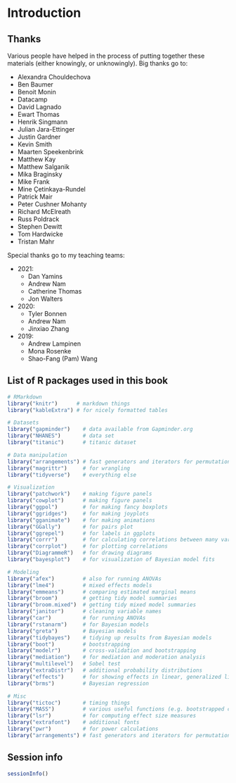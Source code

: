 # Introduction

## Thanks 

Various people have helped in the process of putting together these materials (either knowingly, or unknowingly). Big thanks go to: 

- Alexandra Chouldechova
- Ben Baumer
- Benoit Monin
- Datacamp
- David Lagnado
- Ewart Thomas
- Henrik Singmann
- Julian Jara-Ettinger
- Justin Gardner
- Kevin Smith
- Maarten Speekenbrink
- Matthew Kay
- Matthew Salganik
- Mika Braginsky 
- Mike Frank 
- Mine Çetinkaya-Rundel
- Patrick Mair
- Peter Cushner Mohanty
- Richard McElreath
- Russ Poldrack 
- Stephen Dewitt
- Tom Hardwicke
- Tristan Mahr

Special thanks go to my teaching teams: 

- 2021: 
  - Dan Yamins
  - Andrew Nam 
  - Catherine Thomas 
  - Jon Walters
- 2020: 
  - Tyler Bonnen
  - Andrew Nam 
  - Jinxiao Zhang
- 2019:
  - Andrew Lampinen
  - Mona Rosenke 
  - Shao-Fang (Pam) Wang

## List of R packages used in this book 

```r
# RMarkdown 
library("knitr")      # markdown things 
library("kableExtra") # for nicely formatted tables

# Datasets 
library("gapminder")    # data available from Gapminder.org 
library("NHANES")       # data set 
library("titanic")      # titanic dataset

# Data manipulation
library("arrangements") # fast generators and iterators for permutations, combinations and partitions
library("magrittr")     # for wrangling
library("tidyverse")    # everything else

# Visualization
library("patchwork")    # making figure panels
library("cowplot")      # making figure panels
library("ggpol")        # for making fancy boxplots
library("ggridges")     # for making joyplots 
library("gganimate")    # for making animations
library("GGally")       # for pairs plot
library("ggrepel")      # for labels in ggplots
library("corrr")        # for calculating correlations between many variables
library("corrplot")     # for plotting correlations
library("DiagrammeR")   # for drawing diagrams
library("bayesplot")    # for visualization of Bayesian model fits 

# Modeling 
library("afex")         # also for running ANOVAs
library("lme4")         # mixed effects models 
library("emmeans")      # comparing estimated marginal means 
library("broom")        # getting tidy model summaries
library("broom.mixed")  # getting tidy mixed model summaries
library("janitor")      # cleaning variable names 
library("car")          # for running ANOVAs
library("rstanarm")     # for Bayesian models
library("greta")        # Bayesian models
library("tidybayes")    # tidying up results from Bayesian models
library("boot")         # bootstrapping
library("modelr")       # cross-validation and bootstrapping
library("mediation")    # for mediation and moderation analysis 
library("multilevel")   # Sobel test
library("extraDistr")   # additional probability distributions
library("effects")      # for showing effects in linear, generalized linear, and other models
library("brms")         # Bayesian regression

# Misc 
library("tictoc")       # timing things
library("MASS")         # various useful functions (e.g. bootstrapped confidence intervals)
library("lsr")          # for computing effect size measures
library("extrafont")    # additional fonts
library("pwr")          # for power calculations
library("arrangements") # fast generators and iterators for permutations, combinations and partitions
```

## Session info

```r
sessionInfo()
```
